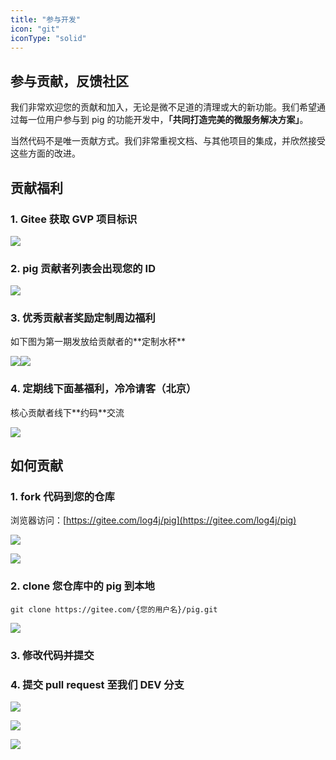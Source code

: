 ```yaml
---
title: "参与开发"
icon: "git"
iconType: "solid"
---
```


## 参与贡献，反馈社区

我们非常欢迎您的贡献和加入，无论是微不足道的清理或大的新功能。我们希望通过每一位用户参与到 pig 的功能开发中，**「共同打造完美的微服务解决方案」**。  

当然代码不是唯一贡献方式。我们非常重视文档、与其他项目的集成，并欣然接受这些方面的改进。

## 贡献福利

### 1. Gitee 获取 GVP 项目标识
![](/images/1625898688116-a5fc16a7-7181-4234-8e61-40d9dcda9dc3.png)

### 2. pig 贡献者列表会出现您的 ID
![](/images/1625898761016-c616723d-fdeb-4ef8-9854-83f8da19943b.png)

### 3. 优秀贡献者奖励定制周边福利
<Note>
如下图为第一期发放给贡献者的**定制水杯**
</Note>

![](/images/1627972504246-8b82f0f4-43aa-42cd-9789-9db29acb8d8b.png)![](/images/1627972520920-7427ce21-61ee-4f49-9a1c-f26227c29166.png)

### 4. 定期线下面基福利，冷冷请客（北京）
<Note>
核心贡献者线下**约码**交流
</Note>

![](/images/1628040128164-36304817-95ed-4a06-8ebe-9be0f1413cb9.png)

## 如何贡献

### 1. fork 代码到您的仓库

浏览器访问：[https://gitee.com/log4j/pig](https://gitee.com/log4j/pig)

![](/images/1604289479920-db45d776-fcba-44ca-b084-d32549207af6.jpeg)

![](/images/1604289479767-5b2a63af-247d-49e0-b17b-d1898ff5ed02.jpeg)

### 2. clone 您仓库中的 pig 到本地

```shell
git clone https://gitee.com/{您的用户名}/pig.git
```

![](/images/1604289468858-e0c47103-4a6a-4b05-a97b-57eb86880d66.jpeg)

### 3. 修改代码并提交

### 4. 提交 pull request 至我们 DEV 分支

![](/images/1604289390693-e0b22e84-49e0-4c08-a584-b94225abf918.jpeg)

![](/images/1604289390759-6aadfd05-d6a9-4285-9936-9c1fb051c83b.jpeg)

![](/images/1604289390698-e3797238-6aaf-40d8-942d-6d1c88bb9e8f.jpeg)
